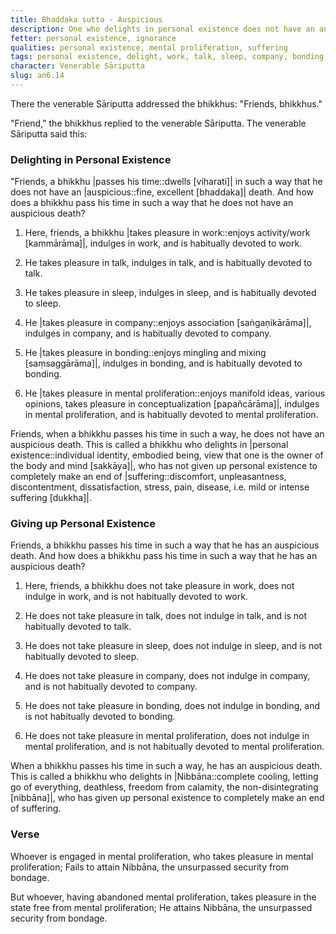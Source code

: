 ```yaml
---
title: Bhaddaka sutta - Auspicious
description: One who delights in personal existence does not have an auspicious death. One who delights in Nibbāna and gives up personal existence has an auspicious death.
fetter: personal existence, ignorance
qualities: personal existence, mental proliferation, suffering
tags: personal existence, delight, work, talk, sleep, company, bonding, mental proliferation, Nibbāna, auspicious, suffering, death, an, an6
character: Venerable Sāriputta
slug: an6.14
---
```


There the venerable Sāriputta addressed the bhikkhus: "Friends, bhikkhus."

"Friend," the bhikkhus replied to the venerable Sāriputta. The venerable Sāriputta said this:

### Delighting in Personal Existence

"Friends, a bhikkhu |passes his time::dwells [viharati]| in such a way that he does not have an |auspicious::fine, excellent [bhaddaka]| death. And how does a bhikkhu pass his time in such a way that he does not have an auspicious death?

1) Here, friends, a bhikkhu |takes pleasure in work::enjoys activity/work [kammārāma]|, indulges in work, and is habitually devoted to work.

2) He takes pleasure in talk, indulges in talk, and is habitually devoted to talk.

3) He takes pleasure in sleep, indulges in sleep, and is habitually devoted to sleep.

4) He |takes pleasure in company::enjoys association [saṅgaṇikārāma]|, indulges in company, and is habitually devoted to company.

5) He |takes pleasure in bonding::enjoys mingling and mixing [saṃsaggārāma]|, indulges in bonding, and is habitually devoted to bonding.

6) He |takes pleasure in mental proliferation::enjoys manifold ideas, various opinions, takes pleasure in conceptualization [papañcārāma]|, indulges in mental proliferation, and is habitually devoted to mental proliferation.

Friends, when a bhikkhu passes his time in such a way, he does not have an auspicious death. This is called a bhikkhu who delights in |personal existence::individual identity, embodied being, view that one is the owner of the body and mind [sakkāya]|, who has not given up personal existence to completely make an end of |suffering::discomfort, unpleasantness, discontentment, dissatisfaction, stress, pain, disease, i.e. mild or intense suffering [dukkha]|.

### Giving up Personal Existence

Friends, a bhikkhu passes his time in such a way that he has an auspicious death. And how does a bhikkhu pass his time in such a way that he has an auspicious death?

1) Here, friends, a bhikkhu does not take pleasure in work, does not indulge in work, and is not habitually devoted to work.

2) He does not take pleasure in talk, does not indulge in talk, and is not habitually devoted to talk.

3) He does not take pleasure in sleep, does not indulge in sleep, and is not habitually devoted to sleep.

4) He does not take pleasure in company, does not indulge in company, and is not habitually devoted to company.

5) He does not take pleasure in bonding, does not indulge in bonding, and is not habitually devoted to bonding.

6) He does not take pleasure in mental proliferation, does not indulge in mental proliferation, and is not habitually devoted to mental proliferation.

When a bhikkhu passes his time in such a way, he has an auspicious death. This is called a bhikkhu who delights in |Nibbāna::complete cooling, letting go of everything, deathless, freedom from calamity, the non-disintegrating [nibbāna]|, who has given up personal existence to completely make an end of suffering.

### Verse

Whoever is engaged in mental proliferation,
who takes pleasure in mental proliferation;
Fails to attain Nibbāna,
the unsurpassed security from bondage.

But whoever, having abandoned mental proliferation,
takes pleasure in the state free from mental proliferation;
He attains Nibbāna,
the unsurpassed security from bondage.